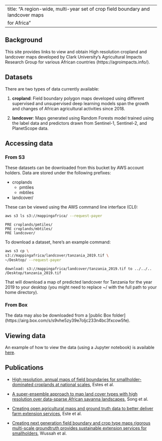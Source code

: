 
---
title: "A region-wide, multi-year set of crop field boundary and landcover maps
 for Africa"
---

## Background

This site provides links to view and obtain High resolution cropland and 
landcover maps developed by Clark University's Agricultural Impacts 
Research Group for various African countries (https://agroimpacts.info/).

## Datasets

There are two types of data currently available:

1. **cropland**: Field boundary polygon maps developed using different
supervised and unsupervised deep learning models span the growth and changes
of African agricultural activities since 2018.

2. **landcover**: Maps generated using Random Forests model trained using the
 label data and predictors drawn from Sentinel-1, Sentinel-2, and PlanetScope data.

## Accessing data

### From S3

These datasets can be downloaded from this bucket by AWS account holders. 
Data are stored under the following prefixes:

- croplands
    - pmtiles
    - mbtiles
- landcover/

These can be viewed using the AWS command line interface (CLI):

```bash
aws s3 ls s3://mappingafrica/ --request-payer
```

    PRE croplands/pmtiles/
    PRE croplands/mbtiles/
    PRE landcover/

To download a dataset, here’s an example command:

```bash
aws s3 cp \
s3://mappingafrica/landcover/tanzania_2019.tif \
~/Desktop/ --request-payer
```

    download: s3://mappingafrica/landcover/tanzania_2019.tif to ../../..
    /Desktop/tanzania_2019.tif

That will download a map of predicted landcover for Tanzania for the year 2019 
to your desktop (you might need to replace \~/ with the full path to your home
directory).

### From Box

The data may also be downloaded from a [public Box folder]
(https://airg.box.com/s/s9vhe5zy39e7oljc233n4bc3fxcow5fe).

## Viewing data

An example of how to view the data (using a Jupyter notebook) is available 
[here](https://github.com/agroimpacts/webmapper.git).

## Publications

- [High resolution, annual maps of field boundaries for smallholder-dominated croplands at national scales](https://www.frontiersin.org/journals/artificial-intelligence/articles/10.3389/frai.2021.744863/full), Estes et al.

- [A super-ensemble approach to map land cover types with high resolution over data-sparse African savanna landscapes](https://www.sciencedirect.com/science/article/pii/S1569843222003405), Song et al.

- [Creating open agricultural maps and ground truth data to better deliver farm extension services](https://cropanalytics.net/wp-content/uploads/2022/04/FarmerlineClark-Report-Feb-2022-002.pdf), Este et al.

- [Creating next generation field boundary and crop type maps rigorous multi-scale groundtruth provides sustainable extension services for smallholders](https://cropanalytics.net/wp-content/uploads/2022/11/Farmerline-Clark-Round-2-Report-V2-Nov-8-2022.pdf), Wussah et al.
